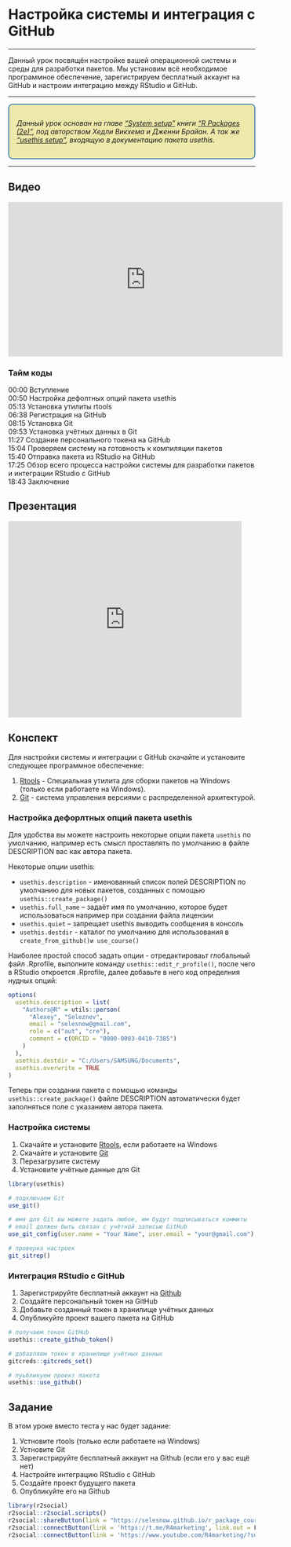 # Настройка системы и интеграция с GitHub

------

Данный урок посвящён настройке вашей операционной системы и среды для разработки пакетов. Мы установим всё необходимое программное обеспечение, зарегистрируем бесплатный аккаунт на GitHub и настроим интеграцию между RStudio и GitHub.

------

::: {style="border: 2px solid #4682B4; background: #EEE8AA; padding: 15px; border-radius: 9px;"}
*Данный урок основан на главе ["System setup"](https://r-pkgs.org/setup.html) книги ["R Packages (2e)"](https://r-pkgs.org/), под авторством Хедли Викхема и Дженни Брайан. А так же ["usethis setup"](https://usethis.r-lib.org/articles/usethis-setup.html), входящую в документацию пакета usethis.*
:::

------

## Видео
<iframe width="560" height="315" src="https://www.youtube.com/embed/OPiMVVBYZsM" title="YouTube video player" frameborder="0" allow="accelerometer; autoplay; clipboard-write; encrypted-media; gyroscope; picture-in-picture; web-share" allowfullscreen></iframe>

### Тайм коды

00:00 Вступление<Br>
00:50 Настройка дефолтных опций пакета usethis<Br>
05:13 Установка утилиты rtools<Br>
06:38 Регистрация на GitHub<Br>
08:15 Установка Git<Br>
09:53 Установка учётных данных в Git<Br>
11:27 Создание персонального токена на GitHub<Br>
15:04 Проверяем систему на готовность к компиляции пакетов<Br>
15:40 Отправка пакета из RStudio на GitHub<Br>
17:25 Обзор всего процесса настройки системы для разработки пакетов и интеграции RStudio с GitHub<Br>
18:43 Заключение<Br>

## Презентация
<iframe src="https://www.slideshare.net/slideshow/embed_code/key/me4QQIyGHosTc9?hostedIn=slideshare&page=upload" width="476" height="400" frameborder="0" marginwidth="0" marginheight="0" scrolling="no"></iframe>

## Конспект
Для настройки системы и интеграции с GitHub скачайте и установите следующее программное обеспечение:

1. [Rtools](https://cran.r-project.org/bin/windows/Rtools/) - Специальная утилита для сборки пакетов на Windows (только если работаете на Windows).
2. [Git](https://git-scm.com/downloads) - система управления версиями с распределенной архитектурой.

### Настройка дефорлтных опций пакета usethis
Для удобства вы можете настроить некоторые опции пакета `usethis` по умолчанию, например есть смысл проставлять по умолчанию в файле DESCRIPTION вас как автора пакета. 

Некоторые опции usethis:

* `usethis.description` - именованный список полей DESCRIPTION по умолчанию для новых пакетов, созданных с помощью `usethis::create_package()`
* `usethis.full_name` – задаёт имя по умолчанию, которое будет использоваться например при создании файла лицензии
* `usethis.quiet` – запрещает usethis выводить сообщения в консоль
* `usethis.destdir` - каталог по умолчанию для использования в `create_from_github()и use_course()`

Наиболее простой способ задать опции - отредактироваьт глобальный файл .Rprofile, выполните команду `usethis::edit_r_profile()`, после чего в RStudio откроется .Rprofile, далее добавьте в него код определния нудных опций:

```r
options(
  usethis.description = list(
    "Authors@R" = utils::person(
      "Alexey", "Seleznev",
      email = "selesnow@gmail.com",
      role = c("aut", "cre"),
      comment = c(ORCID = "0000-0003-0410-7385")
    )
  ),
  usethis.destdir = "C:/Users/SAMSUNG/Documents",
  usethis.overwrite = TRUE
)

```

Теперь при создании пакета с помощью команды `usethis::create_package()` файле DESCRIPTION автоматически будет заполняться поле с указанием автора пакета.

### Настройка системы

1. Скачайте и установите [Rtools](https://cran.r-project.org/bin/windows/Rtools/), если работаете на Windows
2. Скачайте и установите [Git](https://git-scm.com/downloads)
3. Перезагрузите систему
4. Установите учётные данные для Git

```r
library(usethis)

# подключаем Git
use_git()

# имя для Git вы можете задать любое, им будут подписываться коммиты
# email должен быть связан с учётной записью GitHub
use_git_config(user.name = "Your Name", user.email = "your@gmail.com")

# проверка настроек
git_sitrep()
```

### Интеграция RStudio с GitHub

1. Зарегистрируйте бесплатный аккаунт на [Github](https://github.com)
2. Создайте персональный токен на GitHub
3. Добавьте созданный токен в хранилище учётных данных
4. Опубликуйте проект вашего пакета на GitHub

```r
# получаем токен GitHub
usethis::create_github_token()

# добавляем токен в хранилище учётных данных
gitcreds::gitcreds_set()

# пуьбликуем проект пакета
usethis::use_github()
```


## Задание
В этом уроке вместо теста у нас будет задание:

1. Устновите rtools (только если работаете на Windows)
2. Устновите Git
3. Зарегистрируйте бесплатный аккаунт на Github (если его у вас ещё нет)
4. Настройте интеграцию RStudio с GitHub
5. Создайте проект будущего пакета
6. Опубликуйте его на Github

```r
library(r2social)
r2social::r2social.scripts()
r2social::shareButton(link = "https://selesnow.github.io/r_package_course/", position = "inline", whatsapp = T, telegram = T, instagram = T)
r2social::connectButton(link = 'https://t.me/R4marketing', link.out = F, telegram = T, position = 'left')
r2social::connectButton(link = 'https://www.youtube.com/R4marketing/?sub_confirmation=1', link.out = F, youtube = T, position = 'right')
```
